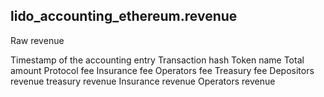 ## lido_accounting_ethereum.revenue 
Raw revenue

<ParamField path="period">
Timestamp of the accounting entry
</ParamField>
<ParamField path="evt_tx_hash,">
Transaction hash
</ParamField>
<ParamField path="token">
Token name
</ParamField>
<ParamField path="total">
Total amount
</ParamField>
<ParamField path="protocol_fee">
Protocol fee
</ParamField>
<ParamField path="insurance_fee">
Insurance fee
</ParamField>
<ParamField path="operators_fee">
Operators fee
</ParamField>
<ParamField path="treasury_fee">
Treasury fee
</ParamField>
<ParamField path="depositors_revenue">
Depositors revenue
</ParamField>
<ParamField path="treasury_revenue">
treasury revenue
</ParamField>
<ParamField path="insurance_revenue">
Insurance revenue
</ParamField>
<ParamField path="operators_revenue">
Operators revenue
</ParamField>

